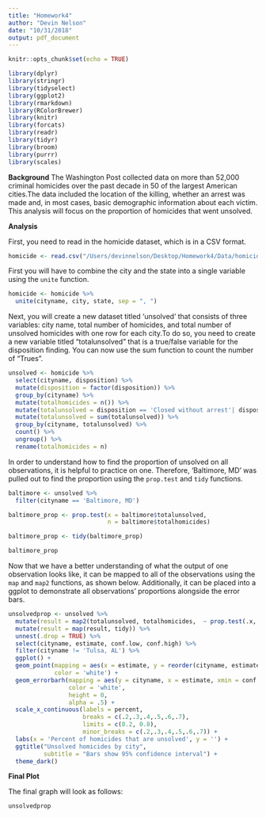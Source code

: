 ```yaml
---
title: "Homework4"
author: "Devin Nelson"
date: "10/31/2018"
output: pdf_document
---
```


```r
knitr::opts_chunk$set(echo = TRUE)
```

```r

library(dplyr)
library(stringr)
library(tidyselect)
library(ggplot2)
library(rmarkdown)
library(RColorBrewer)
library(knitr)
library(forcats)
library(readr)
library(tidyr)
library(broom)
library(purrr)
library(scales)
```

**Background**
The Washington Post collected data on more than 52,000 criminal homicides over the past decade in 50 of the largest American cities.The data included the location of the killing, whether an arrest was made and, in most cases, basic demographic information about each victim. This analysis will focus on the proportion of homicides that went unsolved.

**Analysis**

First, you need to read in the homicide dataset, which is in a CSV format.

```r

homicide <- read.csv("/Users/devinnelson/Desktop/Homework4/Data/homicide-data.csv")

```

First you will have to combine the city and the state into a single variable using the `unite` function.

```r

homicide <- homicide %>% 
  unite(cityname, city, state, sep = ", ")
```

Next, you will create a new dataset titled 'unsolved' that consists of three variables: city name, total number of homicides, and total number of unsolved homicides with one row for each city.To do so, you need to create a new variable titled "totalunsolved" that is a true/false variable for the disposition finding. You can now use the sum function to count the number of "Trues". 

```r

unsolved <- homicide %>% 
  select(cityname, disposition) %>% 
  mutate(disposition = factor(disposition)) %>% 
  group_by(cityname) %>% 
  mutate(totalhomicides = n()) %>% 
  mutate(totalunsolved = disposition == 'Closed without arrest'| disposition == 'Open/No arrest') %>% 
  mutate(totalunsolved = sum(totalunsolved)) %>% 
  group_by(cityname, totalunsolved) %>% 
  count() %>% 
  ungroup() %>% 
  rename(totalhomicides = n) 
```

In order to understand how to find the proportion of unsolved on all observations, it is helpful to practice on one. Therefore, 'Baltimore, MD' was pulled out to find the proportion using the `prop.test` and `tidy` functions.

```r

baltimore <- unsolved %>% 
  filter(cityname == 'Baltimore, MD') 

baltimore_prop <- prop.test(x = baltimore$totalunsolved,
                            n = baltimore$totalhomicides)

baltimore_prop <- tidy(baltimore_prop)

baltimore_prop
```


Now that we have a better understanding of what the output of one observation looks like, it can be mapped to all of the observations using the `map` and `map2` functions, as shown below. Additionally, it can be placed into a ggplot to demonstrate all observations' proportions alongside the error bars.

```r

unsolvedprop <- unsolved %>% 
  mutate(result = map2(totalunsolved, totalhomicides,  ~ prop.test(.x, n = .y))) %>%
  mutate(result = map(result, tidy)) %>% 
  unnest(.drop = TRUE) %>% 
  select(cityname, estimate, conf.low, conf.high) %>% 
  filter(cityname != 'Tulsa, AL') %>% 
  ggplot() +
  geom_point(mapping = aes(x = estimate, y = reorder(cityname, estimate)), 
             color = 'white') +
  geom_errorbarh(mapping = aes(y = cityname, x = estimate, xmin = conf.low, xmax = conf.high), 
                 color = 'white', 
                 height = 0, 
                 alpha = .5) +
  scale_x_continuous(labels = percent, 
                     breaks = c(.2,.3,.4,.5,.6,.7), 
                     limits = c(0.2, 0.8),
                     minor_breaks = c(.2,.3,.4,.5,.6,.7)) +
  labs(x = 'Percent of homicides that are unsolved', y = '') +
  ggtitle("Unsolved homicides by city", 
          subtitle = "Bars show 95% confidence interval") +
  theme_dark() 
```


**Final Plot**

The final graph will look as follows:

```r
unsolvedprop
```
